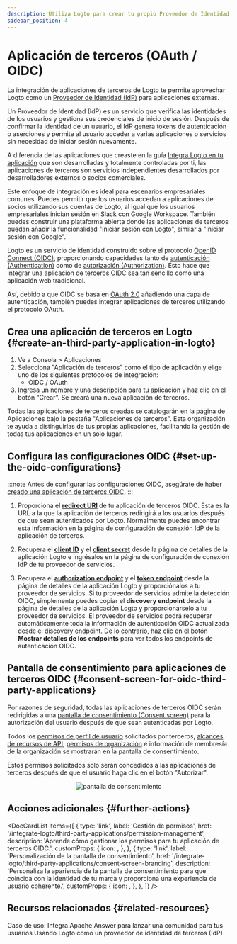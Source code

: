 ```yaml
---
description: Utiliza Logto para crear tu propio Proveedor de Identidad y habilita el SSO para aplicaciones de terceros. Integra fácilmente aplicaciones OIDC / OAuth.
sidebar_position: 4
---
```



# Aplicación de terceros (OAuth / OIDC)

La integración de aplicaciones de terceros de Logto te permite aprovechar Logto como un [Proveedor de Identidad (IdP)](https://auth.wiki/identity-provider) para aplicaciones externas.

Un Proveedor de Identidad (IdP) es un servicio que verifica las identidades de los usuarios y gestiona sus credenciales de inicio de sesión. Después de confirmar la identidad de un usuario, el IdP genera tokens de autenticación o aserciones y permite al usuario acceder a varias aplicaciones o servicios sin necesidad de iniciar sesión nuevamente.

A diferencia de las aplicaciones que creaste en la guía [Integra Logto en tu aplicación](/integrate-logto/integrate-logto-into-your-application) que son desarrolladas y totalmente controladas por ti, las aplicaciones de terceros son servicios independientes desarrollados por desarrolladores externos o socios comerciales.

Este enfoque de integración es ideal para escenarios empresariales comunes. Puedes permitir que los usuarios accedan a aplicaciones de socios utilizando sus cuentas de Logto, al igual que los usuarios empresariales inician sesión en Slack con Google Workspace. También puedes construir una plataforma abierta donde las aplicaciones de terceros puedan añadir la funcionalidad "Iniciar sesión con Logto", similar a "Iniciar sesión con Google".

Logto es un servicio de identidad construido sobre el protocolo [OpenID Connect (OIDC)](https://auth.wiki/openid-connect), proporcionando capacidades tanto de [autenticación (Authentication)](https://auth.wiki/authentication) como de [autorización (Authorization)](https://auth.wiki/authorization). Esto hace que integrar una aplicación de terceros OIDC sea tan sencillo como una aplicación web tradicional.

Así, debido a que OIDC se basa en [OAuth 2.0](https://auth.wiki/oauth-2.0) añadiendo una capa de autenticación, también puedes integrar aplicaciones de terceros utilizando el protocolo OAuth.

## Crea una aplicación de terceros en Logto \{#create-an-third-party-application-in-logto}

1. Ve a <CloudLink to="/applications">Consola > Aplicaciones</CloudLink>
2. Selecciona "Aplicación de terceros" como el tipo de aplicación y elige uno de los siguientes protocolos de integración:
   - OIDC / OAuth
3. Ingresa un nombre y una descripción para tu aplicación y haz clic en el botón “Crear”. Se creará una nueva aplicación de terceros.

Todas las aplicaciones de terceros creadas se catalogarán en la página de Aplicaciones bajo la pestaña "Aplicaciones de terceros". Esta organización te ayuda a distinguirlas de tus propias aplicaciones, facilitando la gestión de todas tus aplicaciones en un solo lugar.

## Configura las configuraciones OIDC \{#set-up-the-oidc-configurations}

:::note
Antes de configurar las configuraciones OIDC, asegúrate de haber [creado una aplicación de terceros OIDC](/quick-starts/third-party-oidc).
:::

1. Proporciona el [**redirect URI**](/integrate-logto/application-data-structure#redirect-uris) de tu aplicación de terceros OIDC. Esta es la URL a la que la aplicación de terceros redirigirá a los usuarios después de que sean autenticados por Logto.
   Normalmente puedes encontrar esta información en la página de configuración de conexión IdP de la aplicación de terceros.

2. Recupera el [**client ID**](/integrate-logto/application-data-structure#application-id) y el [**client secret**](/integrate-logto/application-data-structure#application-secret) desde la página de detalles de la aplicación Logto e ingrésalos en la página de configuración de conexión IdP de tu proveedor de servicios.

3. Recupera el [**authorization endpoint**](/integrate-logto/application-data-structure#authorization-endpoint) y el [**token endpoint**](/integrate-logto/application-data-structure#token-endpoint) desde la página de detalles de la aplicación Logto y proporciónalos a tu proveedor de servicios.
   Si tu proveedor de servicios admite la detección OIDC, simplemente puedes copiar el **discovery endpoint** desde la página de detalles de la aplicación Logto y proporcionárselo a tu proveedor de servicios. El proveedor de servicios podrá recuperar automáticamente toda la información de autenticación OIDC actualizada desde el discovery endpoint.
   De lo contrario, haz clic en el botón **Mostrar detalles de los endpoints** para ver todos los endpoints de autenticación OIDC.

## Pantalla de consentimiento para aplicaciones de terceros OIDC \{#consent-screen-for-oidc-third-party-applications}

Por razones de seguridad, todas las aplicaciones de terceros OIDC serán redirigidas a una [pantalla de consentimiento (Consent screen)](/end-user-flows/consent-screen) para la autorización del usuario después de que sean autenticadas por Logto.

Todos los [permisos de perfil de usuario](/integrate-logto/third-party-applications/permission-management#user-permissions-user-profile-scopes) solicitados por terceros, [alcances de recursos de API](/integrate-logto/third-party-applications/permission-management#api-resource-permissions-api-resource-scopes), [permisos de organización](/integrate-logto/third-party-applications/permission-management#organization-permissions-organization-scopes) e información de membresía de la organización se mostrarán en la pantalla de consentimiento.

Estos permisos solicitados solo serán concedidos a las aplicaciones de terceros después de que el usuario haga clic en el botón "Autorizar".

<center>
  <img src="/img/assets/consent-screen.webp" alt="pantalla de consentimiento" width={500} />
</center>

## Acciones adicionales \{#further-actions}

<DocCardList
  items={[
    {
      type: 'link',
      label: 'Gestión de permisos',
      href: '/integrate-logto/third-party-applications/permission-management',
      description: 'Aprende cómo gestionar los permisos para tu aplicación de terceros OIDC.',
      customProps: {
        icon: <AuthorizationIcon width={20} height={20} />,
      },
    },
    {
      type: 'link',
      label: 'Personalización de la pantalla de consentimiento',
      href: '/integrate-logto/third-party-applications/consent-screen-branding',
      description:
        'Personaliza la apariencia de la pantalla de consentimiento para que coincida con la identidad de tu marca y proporciona una experiencia de usuario coherente.',
      customProps: {
        icon: <CustomizationIcon width={20} height={20} />,
      },
    },
  ]}
/>

## Recursos relacionados \{#related-resources}

<Url href="https://blog.logto.io/logto-apache-answer">
  Caso de uso: Integra Apache Answer para lanzar una comunidad para tus usuarios
</Url>

<Url href="https://blog.logto.io/logto-as-idp">
  Usando Logto como un proveedor de identidad de terceros (IdP)
</Url>
